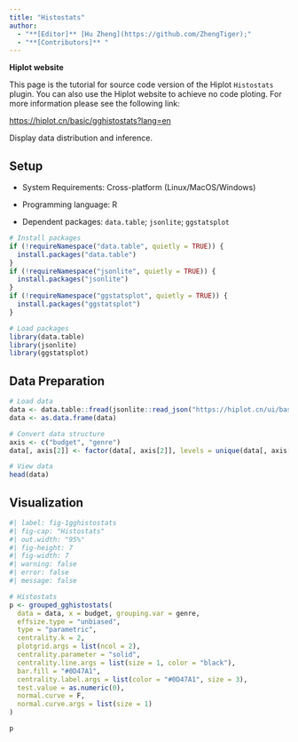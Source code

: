 ```yaml
---
title: "Histostats"
author:
  - "**[Editor]** [Hu Zheng](https://github.com/ZhengTiger);"
  - "**[Contributors]** "
---
```


::: callout-note
**Hiplot website**

This page is the tutorial for source code version of the Hiplot `Histostats` plugin. You can also use the Hiplot website to achieve no code ploting. For more information please see the following link:

<https://hiplot.cn/basic/gghistostats?lang=en>
:::

Display data distribution and inference.

## Setup

-   System Requirements: Cross-platform (Linux/MacOS/Windows)

-   Programming language: R

-   Dependent packages: `data.table`; `jsonlite`; `ggstatsplot`

```r
# Install packages
if (!requireNamespace("data.table", quietly = TRUE)) {
  install.packages("data.table")
}
if (!requireNamespace("jsonlite", quietly = TRUE)) {
  install.packages("jsonlite")
}
if (!requireNamespace("ggstatsplot", quietly = TRUE)) {
  install.packages("ggstatsplot")
}

# Load packages
library(data.table)
library(jsonlite)
library(ggstatsplot)
```

## Data Preparation

```r
# Load data
data <- data.table::fread(jsonlite::read_json("https://hiplot.cn/ui/basic/gghistostats/data.json")$exampleData$textarea[[1]])
data <- as.data.frame(data)

# Convert data structure
axis <- c("budget", "genre")
data[, axis[2]] <- factor(data[, axis[2]], levels = unique(data[, axis[2]]))

# View data
head(data)
```

## Visualization

```r
#| label: fig-1gghistostats
#| fig-cap: "Histostats"
#| out.width: "95%"
#| fig-height: 7
#| fig-width: 7
#| warning: false
#| error: false
#| message: false

# Histostats
p <- grouped_gghistostats(
  data = data, x = budget, grouping.var = genre,
  effsize.type = "unbiased",
  type = "parametric",
  centrality.k = 2,
  plotgrid.args = list(ncol = 2),
  centrality.parameter = "solid",
  centrality.line.args = list(size = 1, color = "black"),
  bar.fill = "#0D47A1", 
  centrality.label.args = list(color = "#0D47A1", size = 3),
  test.value = as.numeric(0),
  normal.curve = F,
  normal.curve.args = list(size = 1)
)

p
```

